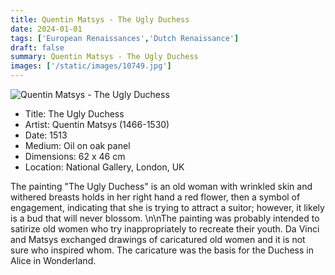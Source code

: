 ```yaml
---
title: Quentin Matsys - The Ugly Duchess
date: 2024-01-01
tags: ['European Renaissances','Dutch Renaissance']
draft: false
summary: Quentin Matsys - The Ugly Duchess
images: ['/static/images/10749.jpg']
---
```


![Quentin Matsys - The Ugly Duchess](/static/images/10749.jpg)

* Title: The Ugly Duchess
* Artist: Quentin Matsys (1466-1530)
* Date: 1513
* Medium: Oil on oak panel
* Dimensions: 62 x 46 cm
* Location: National Gallery, London, UK

The painting \"The Ugly Duchess\" is an old woman with wrinkled skin and withered breasts holds in her right hand a red flower, then a symbol of engagement, indicating that she is trying to attract a suitor; however, it likely is a bud that will never blossom. \n\nThe painting was probably intended to satirize old women who try inappropriately to recreate their youth. Da Vinci and Matsys exchanged drawings of caricatured old women and it is not sure who inspired whom. The caricature was the basis for the Duchess in Alice in Wonderland. 
